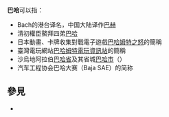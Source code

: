 '''巴哈'''可以指：
* Bach的港台译名，中国大陆译作[[巴赫|巴赫]]
* 清初權臣鰲拜四弟[[巴哈_(瓜尔佳氏)|巴哈]]
* 日本動畫、卡牌收集對戰電子遊戲[[巴哈姆特之怒|巴哈姆特之怒]]的簡稱
* 臺灣電玩網站[[巴哈姆特電玩資訊站|巴哈姆特電玩資訊站]]的簡稱
* 沙烏地阿拉伯[[巴哈省|巴哈省]]及其省城[[巴哈_(沙特阿拉伯)|巴哈市]]（{{lang-ar|الباحة}}）
* 汽车工程协会巴哈大赛（Baja SAE）的简称

== 參見 ==
* {{Lookfrom|巴哈}}

{{disambig|R|cat=二字消歧義}}